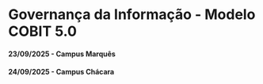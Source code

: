 # Governança da Informação - Modelo COBIT 5.0

#### 23/09/2025 - Campus Marquês {.unnumbered}
#### 24/09/2025 - Campus Chácara {.unnumbered}

